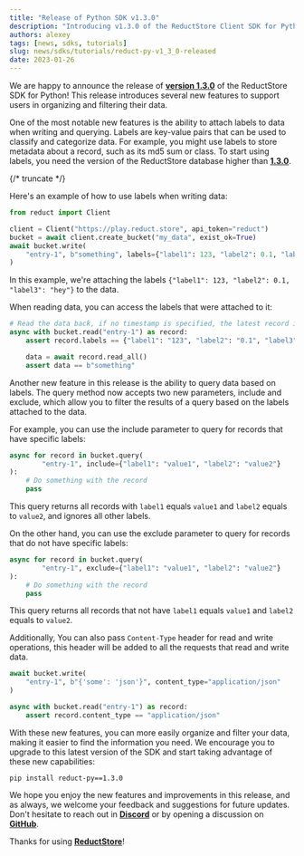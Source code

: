 ```yaml
---
title: "Release of Python SDK v1.3.0"
description: "Introducing v1.3.0 of the ReductStore Client SDK for Python: Enhancements to Labels and Content-Type"
authors: alexey
tags: [news, sdks, tutorials]
slug: news/sdks/tutorials/reduct-py-v1_3_0-released
date: 2023-01-26
---
```


We are happy to announce the release of [**version 1.3.0**](https://github.com/reductstore/reduct-py/releases/tag/v1.3.0)
of the ReductStore SDK for Python! This release introduces several new features to support users in organizing and filtering their data.

One of the most notable new features is the ability to attach labels to data when writing and querying. Labels are
key-value pairs that can be used to classify and categorize data.
For example, you might use labels to store metadata about a record, such as its md5 sum or class.
To start using labels, you need the version of
the ReductStore database higher than [**1.3.0**](https://github.com/reductstore/reductstore/blob/main/CHANGELOG.md#130---2023-01-26).

{/* truncate */}

Here's an example of how to use labels when writing data:

```python
from reduct import Client

client = Client("https://play.reduct.store", api_token="reduct")
bucket = await client.create_bucket("my_data", exist_ok=True)
await bucket.write(
    "entry-1", b"something", labels={"label1": 123, "label2": 0.1, "label3": "hey"}
)
```

In this example, we're attaching the labels `{"label1": 123, "label2": 0.1, "label3": "hey"}` to the data.

When reading data, you can access the labels that were attached to it:

```python
# Read the data back, if no timestamp is specified, the latest record is returned
async with bucket.read("entry-1") as record:
    assert record.labels == {"label1": "123", "label2": "0.1", "label3": "hey"}

    data = await record.read_all()
    assert data == b"something"
```

Another new feature in this release is the ability to query data based on labels.
The query method now accepts two new parameters, include and exclude, which allow you to filter the results of a query
based on the labels attached to the data.

For example, you can use the include parameter to query for records that have specific labels:

```python
async for record in bucket.query(
        "entry-1", include={"label1": "value1", "label2": "value2"}
):
    # Do something with the record
    pass
```

This query returns all records with `label1` equals `value1` and `label2` equals to `value2`, and ignores all other
labels.

On the other hand, you can use the exclude parameter to query for records that do not have specific labels:

```python
async for record in bucket.query(
        "entry-1", exclude={"label1": "value1", "label2": "value2"}
):
    # Do something with the record
    pass
```

This query returns all records that not have `label1` equals `value1` and `label2` equals to `value2`.

Additionally, You can also pass `Content-Type` header for read and write operations, this header will be added to all
the requests that read and write data.

```python
await bucket.write(
    "entry-1", b"{'some': 'json'}", content_type="application/json"
)

async with bucket.read("entry-1") as record:
    assert record.content_type == "application/json"
```

With these new features, you can more easily organize and filter your data, making it easier to find the information you
need. We encourage you to upgrade to this latest version of the SDK and start taking advantage of these new
capabilities:

```
pip install reduct-py==1.3.0
```

We hope you enjoy the new features and improvements in this release, and as always, we welcome your feedback and
suggestions for future updates. Don't hesitate to reach out in [**Discord**](https://discord.gg/8wPtPGJYsn)
or by opening a discussion on [**GitHub**](https://github.com/reductstore/reductstore/discussions).

Thanks for using [**ReductStore**](https://www.reduct.store)!
